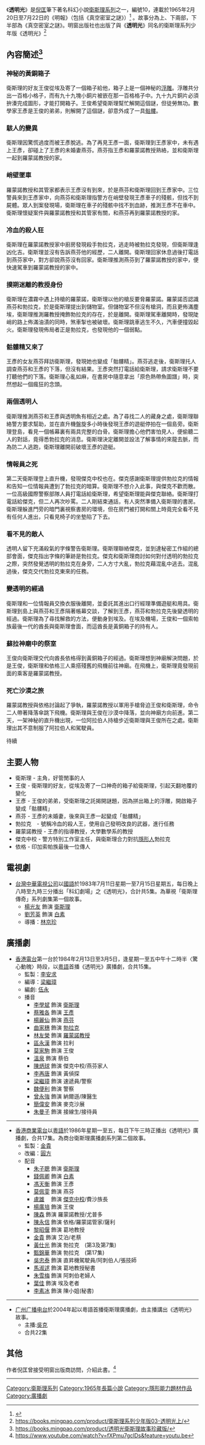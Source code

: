 {{Notability|3=Book|time=2010-08-11T04:25:22+00:00}}
{{Multiple issues|
{{Long plot|time=2010-07-30T11:50:11+00:00}}
{{Refimprove|time=2010-07-30T11:50:11+00:00}}
{{third-party|time=2010-07-30}}
}}
{{Infobox book
|書名      = 透明光
|圖像      = File:Limpid_waisili.jpg
|圖像說明   = 《透明光》珍藏版封面
|作者      = 衛斯理
|原名      = 
|中文書名   = 
|譯者      = 
|插圖      = 
|封面設計   = 
|出版地     = 香港
|語言      = 中文
|系列      = 衛斯理系列
|題材      = 
|類型      = 流行文學
|出版者     = 明窗出版社
|出版日期   = 
|中文版    = 
|媒介      = 
|頁數      = 247
|開本      = 
|isbn      = 962891782X
|oclc      = 
|杜威十進制圖書分類法    = 800
|美國國會圖書館圖書分類法 = 
|上一部作品  = [[奇門|奇門]]
|下一部作品  = [[真空密室之謎|真空密室之謎]]
|引用       = 
|被引用     = 
}}

《'''透明光'''》是[[倪匡|倪匡]]筆下著名科幻小說[[衛斯理系列|衛斯理系列]]之一，編號10，連載於1965年2月20日至7月22日的《明報》（包括《真空密室之謎》）<ref>{{Cite web |url=http://www.yehleehwa.net/nni17.htm |title=存档副本 |accessdate=2020-07-31 |archive-date=2012-04-05 |archive-url=https://web.archive.org/web/20120405003022/http://www.yehleehwa.net/nni17.htm |dead-url=no }}</ref> 。故事分為上、下兩部，下半部為《真空密室之謎》。明窗出版社也出版了與《'''透明光'''》同名的衛斯理系列少年版《透明光》<ref>https://books.mingpao.com/product/衛斯理系列少年版03-透明光上/</ref>

== 內容簡述<ref>https://books.mingpao.com/product/透明光衛斯理故事珍藏版/</ref> ==
===神秘的黃銅箱子===
衛斯理的好友王俊從埃及寄了一個箱子給他，箱子上是一個神秘的[[浮雕|浮雕]]。浮雕共分出一百格小格子，而有九十九塊小銅片被嵌在那一百格格子中。九十九片銅片必須拚湊完成圖形，才能打開箱子。王俊希望衛斯理幫忙解開這個謎，但徒勞無功。數學家王彥是王俊的弟弟，則解開了這個謎，卻意外成了一具[[骷髏|骷髏]]。

===駭人的變異===
衛斯理因驚慌過度而被王彥脫逃。為了再見王彥一面，衛斯理到王彥家中，未有遇上王彥，卻碰上了王彥的未婚妻燕芬。燕芬指王彥和羅蒙諾教授熟絡，並和衛斯理一起到羅蒙諾教授的家。

===峭壁墜車===
羅蒙諾教授和其管家都表示王彥沒有到來，於是燕芬和衛斯理回到王彥家中。三位警員來到王彥家中，向燕芬和衛斯理指警方在峭壁發現王彥車子的殘骸，但找不到屍體。眾人到案發現場，衛斯理在車子的殘骸中找不到血跡，推測王彥不在車中。衛斯理懷疑案件與羅蒙諾教授和其管家有關，和燕芬再到羅蒙諾教授的家。

===冷血的殺人狂===
衛斯理在羅蒙諾教授家中廚房發現殺手勃拉克，逃走時被勃拉克發現，但衛斯理逢凶化吉。衛斯理並沒有告訴燕芬他的經歷，二人離開。衛斯理回家休息過後打電話到燕芬家中，對方卻說燕芬沒有回家。衛斯理推測燕芬到了羅蒙諾教授的家中，便快速駕車到羅蒙諾教授的家中。

===撲朔迷離的教授身份===
衛斯理在濃霧中遇上持槍的羅蒙諾，衛斯理以他的槍反要脅羅蒙諾。羅蒙諾否認識燕芬和勃拉克，於是衛斯理提出到儲物室。但儲物室不但沒有槍洞，而且更佈滿塵埃，衛斯理推測羅教授掩飾勃拉克的存在，於是離開。衛斯理駕車離開時，發現陡峭的路上佈滿油漬的同時，煞車掣也被破壞。衛斯理跳車逃生不久，汽車便撞毀起火。衛斯理發現佈局者正是勃拉克，也發現他的一個弱點。

===骷髏精又來了===
王彥的女友燕芬拜訪衛斯理，發現她也變成「骷髏精」。燕芬逃走後，衛斯理托人調查燕芬和王彥的下落，但沒有結果。王彥突然打電話給衛斯理，請求衛斯理不要打聽他們的下落。衛斯理心亂如麻，在書房中隨意拿出「原色熱帶魚圖譜」時，突然想起一個瘋狂的念頭。

===兩個透明人===
衛斯理推測燕芬和王彥與透明魚有相近之處。為了尋找二人的藏身之處，衛斯理聯絡警方要求幫助，並在直升機盤旋多小時後發現王彥的遊艇停拍在一個島旁。衛斯理登島，看見一個帳幕裏有兩具完整的白骨。衛斯理擔心他們害怕見人，便偷聽二人的對話，竟得悉勃拉克的消息。衛斯理決定離開並設法了解事情的來龍去脈，而為防二人逃跑，衛斯理離開前破壞王彥的遊艇。

===情報員之死===
第二天衛斯理登上直升機，發現傑克中校也在。傑克感謝衛斯理提供勃拉克的情報和告知一位情報員遭到了勃拉克的暗算。衛斯理不想介入此事，與傑克不歡而散。一位高級國際警察部隊人員打電話給衛斯理，希望衛斯理能與傑克聯絡。衛斯理打電話給傑克，但二人再次吵罵。二人剛結束通話，有人突然準備入衛斯理的書房。衛斯理躲進門旁的暗門裏視察書房的環境，但在房門被打開和關上時竟完全看不見有任何人進出，只看見椅子的坐墊陷了下去。

===看不見的敵人===
透明人留下充滿殺氣的字條警告衛斯理。衛斯理聯絡傑克，並到達秘密工作組的總部會面，傑克指出字條的筆跡是勃拉克。傑克和衛斯理商討如何對付透明的勃拉克之際，突然發覺透明的勃拉克在身旁，二人方寸大亂，勃拉克藉混亂中逃去。混亂過後，傑克交代勃拉克東來的任務。

===變透明的經過===
衛斯理和一位情報員交換衣服後離開，並委託其進出口行經理準備遊艇和用具。衛斯理到島上與燕芬和王彥隔著帳幕交談，了解到王彥，燕芬和勃拉克先後變透明的經過。衛斯理為了尋找解救的方法，便動身到埃及。在埃及機場，王俊和一個索帕族最後一代的酋長與衛斯理會面，而這酋長是黃銅箱子的持有人。

===蘇拉神廟中的祭室===
王俊向衛斯理交代向酋長依格得到黃銅箱子的經過。衛斯理想到神廟解決問題，於是王俊，衛斯理和依格三人乘搭殘舊的飛機前往神廟。在飛機上，衛斯理竟發現前面的乘客是羅蒙諾教授。

===死亡沙漠之旅===
羅蒙諾教授與依格討論起了爭執，羅蒙諾教授以軍用手槍脅迫王俊和衛斯理，命令二人帶著降落傘跳下飛機。衛斯理與王俊在沙漠中降落，並向神廟方向前進。第二天，一架神秘的直升機出現，一位阿拉伯人持槍步近衛斯理與王俊所在之處。衛斯理出其不意制服了阿拉伯人和駕駛員。

待續

== 主要人物 ==
*衛斯理 - 主角，好管閒事的人
*王俊 - 衛斯理的好友，從埃及寄了一口神奇的箱子給衛斯理，引起天翻地覆的變化
*王彥 - 王俊的弟弟，受衛斯理之託揭開謎題，因為拼出箱上的浮雕，開啟箱子變成「骷髏精」
*燕芬 - 王彥的未婚妻，後來與王彥一起變成「骷髏精」
*勃拉克　- 號稱冷血的殺人王，使用自己發明改良的武器，進行任務
*羅蒙諾教授 - 王彥的指導教授，大學數學系的教授
*傑克中校 - 警方特別工作室主任，與衛斯理合力對抗[[隱形人|隱形人]]勃拉克
*依格 - 印加索帕族最後一位傳人

== 電視劇 ==
*[[台灣|台灣]][[中華電視公司|中華電視公司]]以[[國語|國語]]於1983年7月11日星期一至7月15日星期五，每日晚上八時至九時三分播出「科幻劇場」之《透明光》，合計共5集。為華視「衛斯理傳奇」系列劇集第一個故事。
**[[楊光友|楊光友]] 飾演 [[衛斯理|衛斯理]] 
**[[劉芳英|劉芳英]] 飾演 [[白素|白素]]
**導播：[[林京珍|林京珍]]

== 廣播劇 ==
*[[香港電台|香港電台]]第一台於1984年2月13日至3月5日，逢星期一至五中午十二時半〈驚心動魄〉時段，以[[粵語|粵語]]首播《透明光》廣播劇，合共15集。
**監製：[[李安求|李安求]]
**編導：[[梁繼璋|梁繼璋]]
**編劇: [[伍永|伍永]]
**播音
***[[李學斌_(電台主持)|李學斌]] 飾演 [[衛斯理|衛斯理]]
***[[蔡雅各|蔡雅各]] 飾演 [[王彥|王彥]]
***[[楊麗仙|楊麗仙]] 飾演 [[燕芬|燕芬]]
***[[曲家穗|曲家穗]] 飾演 [[勃拉克|勃拉克]]
***[[林友榮|林友榮]] 飾演 [[羅蒙諾教授|羅蒙諾教授]]
***[[區永漢|區永漢]] 飾演 拉利
***[[莫家駒|莫家駒]] 飾演 王俊
***[[溫泉|溫泉]] 飾演 蔡伯
***[[陳炳球|陳炳球]] 飾演 傑克中校/燕芬家人
***[[李再唐|李再唐]] 飾演 黃偵探
***[[梁繼璋|梁繼璋]] 飾演 速遞員/警察
***[[魏便利|魏便利]] 飾演 警察
***[[曾永強|曾永強]] 飾演 納爾遜/陳醫生
***[[簡偉安|簡偉安]] 飾演 麥克沙展
***[[朱曼子|朱曼子]] 飾演 接線生/接待員
----
*[[香港|香港]][[商業電台|商業電台]]以[[粵語|粵語]]於1986年星期一至五，每日下午三時正播出《透明光》廣播劇，合共17集。為商台衛斯理廣播劇系列第二個故事。
**監製：[[金貴|金貴]] 
**改編：[[圓方|圓方]]
**配音
***[[朱子聰|朱子聰]] 飾演 [[衛斯理|衛斯理]] 
***[[錢佩卿|錢佩卿]] 飾演 [[白素|白素]]
***[[馮永和|馮天衡]] 飾演 王彥
***[[莫佩雯|莫佩雯]] 飾演 燕芬
***[[盧雄|盧雄]]　 飾演 [[傑克中校|傑克中校]]/費沙族長
***[[楊廣培|楊廣培]] 飾演 王俊
***[[陳森|陳森]] 飾演 羅蒙諾教授/尤普多
***[[陳永信|陳永信]] 飾演 依格/羅蒙諾管家/薩利
***[[黎昭偃|黎昭偃]] 飾演 葛地教授
***[[金貴|金貴]] 飾演 艾泊/老蔡
***[[黃仕光|黃仕光]] 飾演 勃拉克　(第3及第7集)
***[[甄錦華|甄錦華]] 飾演 勃拉克　(第17集)
***[[吳忠泰|吳忠泰]] 飾演 直昇機駕駛員/阿刺伯人/張技師
***[[馬淑逑|馬淑逑]] 飾演 葛地教授秘書
***[[朱雪梅|朱雪梅]] 飾演 阿刺伯老婦人
***[[葉佳|葉佳]] 飾演 埃及老者
***[[李素冰|李素冰]] 飾演 陳小姐(秘書)
----
*[[广州广播电视台|广州广播电台]]於2004年起以粵語首播衛斯理廣播劇，由主播講出《透明光》故事。
**主播:[[吳克|吳克]]
**合共22集

== 其他 ==
作者倪匡曾接受明窗出版商訪問，介紹此書。<ref>https://www.youtube.com/watch?v=fXPmu7gclDs&feature=youtu.be</ref>

----

{{s-start}}
{{s-bef | before=009 [[奇門|奇門]]}}
{{s-ttl | title=衛斯理系列（按編號） | years=010}}
{{s-aft | after=011 [[真空密室之謎|真空密室之謎]]}}
{{s-bef | before=[[藍血人|藍血人]]、[[回歸悲劇|回歸悲劇]]}}
{{s-ttl | title=衛斯理系列（按連載時序） | years=1965年2月20日至1965年7月22日 <br /> <small>（包括[[真空密室之謎|真空密室之謎]]</small>）}}
{{s-aft | after=[[地心洪爐|地心洪爐]]}}
{{end box}}

{{衛斯理系列}}

[[Category:衛斯理系列|Category:衛斯理系列]]
[[Category:1965年長篇小說|Category:1965年長篇小說]]
[[Category:隱形能力題材作品|Category:隱形能力題材作品]]
[[Category:廣播劇|Category:廣播劇]]